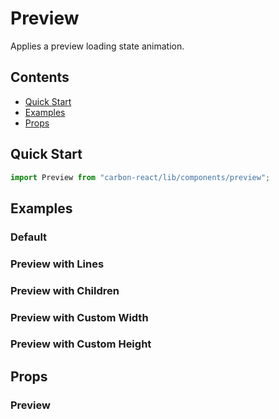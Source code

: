 

<Meta of={PreviewStories} />

# Preview

Applies a preview loading state animation.

## Contents

- [Quick Start](#quick-start)
- [Examples](#examples)
- [Props](#props)

## Quick Start

```javascript
import Preview from "carbon-react/lib/components/preview";
```

## Examples

### Default

<Canvas of={PreviewStories.Default} />

### Preview with Lines

<Canvas of={PreviewStories.WithLines} />

### Preview with Children

<Canvas of={PreviewStories.WithChildren} />

### Preview with Custom Width

<Canvas of={PreviewStories.WithWidth} />

### Preview with Custom Height

<Canvas of={PreviewStories.WithHeight} />

## Props

### Preview

<ArgTypes of={PreviewStories} />
